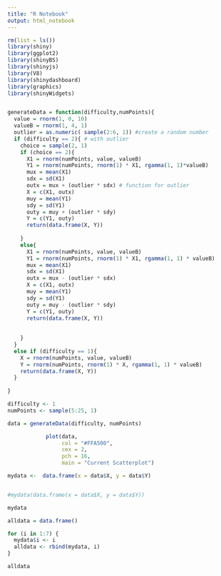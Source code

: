 ```yaml
---
title: "R Notebook"
output: html_notebook
---
```



```r
rm(list = ls())
library(shiny)
library(ggplot2)
library(shinyBS)
library(shinyjs)
library(V8)
library(shinydashboard)
library(graphics)
library(shinyWidgets)


generateData = function(difficulty,numPoints){
  value = rnorm(1, 0, 10)
  valueB = rnorm(1, 4, 1)
  outlier = as.numeric( sample(2:6, 1)) #create a random number
  if (difficulty == 2){ # with outlier
    choice = sample(2, 1)
    if (choice == 2){
      X1 = rnorm(numPoints, value, valueB)
      Y1 = rnorm(numPoints, rnorm(1) * X1, rgamma(1, 1)*valueB)
      mux = mean(X1)
      sdx = sd(X1)
      outx = mux + (outlier * sdx) # function for outlier
      X = c(X1, outx)
      muy = mean(Y1)
      sdy = sd(Y1)
      outy = muy + (outlier * sdy) 
      Y = c(Y1, outy)
      return(data.frame(X, Y))
      
    }
    else{
      X1 = rnorm(numPoints, value, valueB)
      Y1 = rnorm(numPoints, rnorm(1) * X1, rgamma(1, 1) * valueB)
      mux = mean(X1)
      sdx = sd(X1)
      outx = mux - (outlier * sdx)
      X = c(X1, outx)
      muy = mean(Y1)
      sdy = sd(Y1)
      outy = muy - (outlier * sdy)
      Y = c(Y1, outy)
      return(data.frame(X, Y))
      
      
    }
  }
  else if (difficulty == 1){
    X = rnorm(numPoints, value, valueB)
    Y = rnorm(numPoints, rnorm(1) * X, rgamma(1, 1) * valueB)
    return(data.frame(X, Y))
  }
  
}

```

```r

difficulty <- 1
numPoints <- sample(5:25, 1)

```

```r

data = generateData(difficulty, numPoints)

```


```r
            plot(data,
                 col = "#FFA500",
                 cex = 2,
                 pch = 16,
                 main = "Current Scatterplot")

```


```r

mydata <-  data.frame(x = data$X, y = data$Y)


#mydata(data.frame(x = data$X, y = data$Y))

mydata

```

```r

alldata = data.frame()

for (i in 1:7) {
  mydata$i <- i
  alldata <- rbind(mydata, i)
}

alldata

```










